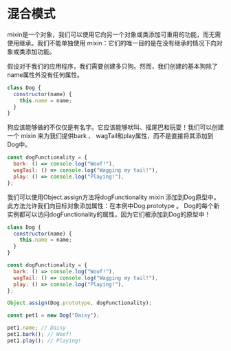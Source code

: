 # 混合模式

mixin是一个对象，我们可以使用它向另一个对象或类添加可重用的功能，而无需使用继承。我们不能单独使用 mixin：它们的唯一目的是在没有继承的情况下向对象或类添加功能。

假设对于我们的应用程序，我们需要创建多只狗。然而，我们创建的基本狗除了name属性外没有任何属性。

``` javascript
class Dog {
  constructor(name) {
    this.name = name;
  }
}
```

狗应该能够做的不仅仅是有名字。它应该能够吠叫、摇尾巴和玩耍！我们可以创建一个 mixin 来为我们提供bark 、 wagTail和play属性，而不是直接将其添加到Dog中。

``` javascript
const dogFunctionality = {
  bark: () => console.log("Woof!"),
  wagTail: () => console.log("Wagging my tail!"),
  play: () => console.log("Playing!"),
};
```

我们可以使用Object.assign方法将dogFunctionality mixin 添加到Dog原型中。此方法允许我们向目标对象添加属性：在本例中Dog.prototype 。 Dog的每个新实例都可以访问dogFunctionality的属性，因为它们被添加到Dog的原型中！

``` javascript
class Dog {
  constructor(name) {
    this.name = name;
  }
}

const dogFunctionality = {
  bark: () => console.log("Woof!"),
  wagTail: () => console.log("Wagging my tail!"),
  play: () => console.log("Playing!"),
};

Object.assign(Dog.prototype, dogFunctionality);
```

``` javascript
const pet1 = new Dog("Daisy");

pet1.name; // Daisy
pet1.bark(); // Woof!
pet1.play(); // Playing!
```